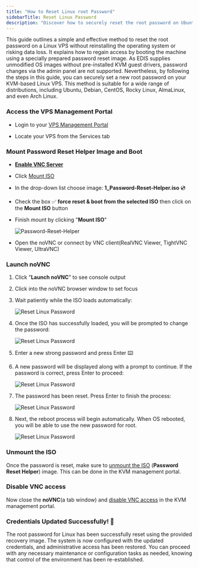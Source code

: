 ```yaml
---
title: "How to Reset Linux root Password"
sidebarTitle: Reset Linux Password
description: "Discover how to securely reset the root password on Ubuntu, Debian, CentOS, and other popular Linux distributions with our Reset Helper Image."
---
```


This guide outlines a simple and effective method to reset the root password on a Linux VPS without reinstalling the operating system or risking data loss. It explains how to regain access by booting the machine using a specially prepared password reset image. As EDIS supplies unmodified OS images without pre-installed KVM guest drivers, password changes via the admin panel are not supported. Nevertheless, by following the steps in this guide, you can securely set a new root password on your KVM-based Linux VPS. This method is suitable for a wide range of distributions, including Ubuntu, Debian, CentOS, Rocky Linux, AlmaLinux, and even Arch Linux.
### **Access the VPS Management Portal**

*   Login to your [VPS Management Portal](https://manage.edis.at/whmcs/clientarea.php)

*   Locate your VPS from the Services tab

### **Mount Password Reset Helper Image and Boot**

* [**Enable VNC Server**](https://docs.edisglobal.com/enable-vnc-server)

* Click [Mount ISO](https://docs.edisglobal.com/mount-iso-image)

* In the drop-down list choose image: **1_Password-Reset-Helper.iso** 💿

* Check the box ✅ **force reset & boot from the selected ISO** then click on the **Mount ISO** button

* Finish mount by clicking "**Mount ISO**"

  ![Password-Reset-Helper](/assets/jk221gGjGVanns-Password-Reset-Helper.png)

*   Open the noVNC or connect by VNC client(RealVNC Viewer, TightVNC Viewer, UltraVNC)

###

### **Launch noVNC**

1. Click  "**Launch noVNC**" to see console output

2. Click into the noVNC browser window to set focus

3. Wait patiently while the ISO loads automatically:

   ![Reset Linux Password](/assets/uLxSPwfKVMf9QP5wS5E-loadiso.png)

4. Once the ISO has successfully loaded, you will be prompted to change the password:

   ![Reset Linux Password](/assets/tXo35rruULtcDq5XS2w-Enter-new-root-password.png)

5. Enter a new strong password and press Enter ⌨️

6. A new password will be displayed along with a prompt to continue. If the password is correct, press Enter to proceed:

   ![Reset Linux Password](/assets/jeKwpMQkTdx2ZDzyQxib-continue.png)

7. The password has been reset. Press Enter to finish the process:

   ![Reset Linux Password](/assets/qdw2kfTSEeitQxPjo5Pm-unmount-drive.png)

8. Next, the reboot process will begin automatically. When OS rebooted, you will be able to use the new password for root.

   ![Reset Linux Password](/assets/C2wnUn7YWnYg3TUjxNgm-root-debian12.png)


### **Unmount the ISO**

Once the password is reset, make sure to [unmount the ISO](https://docs.edisglobal.com/enable-vnc-server) (**Password Reset Helper**) image. This can be done in the KVM management portal.

### Disable VNC access

Now close the **noVNC**(a tab window) and [disable VNC access](https://docs.edisglobal.com/enable-vnc-server) in the KVM management portal.

### Credentials Updated Successfully! 🐧

The root password for Linux has been successfully reset using the provided recovery image. The system is now configured with the updated credentials, and administrative access has been restored. You can proceed with any necessary maintenance or configuration tasks as needed, knowing that control of the environment has been re-established.



